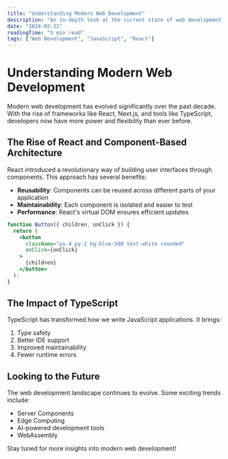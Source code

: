 ```yaml
---
title: "Understanding Modern Web Development"
description: "An in-depth look at the current state of web development and where it's heading."
date: "2024-02-22"
readingTime: "5 min read"
tags: ["Web Development", "JavaScript", "React"]
---
```


# Understanding Modern Web Development

Modern web development has evolved significantly over the past decade. With the rise of frameworks like React, Next.js, and tools like TypeScript, developers now have more power and flexibility than ever before.

## The Rise of React and Component-Based Architecture

React introduced a revolutionary way of building user interfaces through components. This approach has several benefits:

- **Reusability**: Components can be reused across different parts of your application
- **Maintainability**: Each component is isolated and easier to test
- **Performance**: React's virtual DOM ensures efficient updates

```jsx
function Button({ children, onClick }) {
  return (
    <button 
      className="px-4 py-2 bg-blue-500 text-white rounded"
      onClick={onClick}
    >
      {children}
    </button>
  );
}
```

## The Impact of TypeScript

TypeScript has transformed how we write JavaScript applications. It brings:

1. Type safety
2. Better IDE support
3. Improved maintainability
4. Fewer runtime errors

## Looking to the Future

The web development landscape continues to evolve. Some exciting trends include:

- Server Components
- Edge Computing
- AI-powered development tools
- WebAssembly

Stay tuned for more insights into modern web development! 
